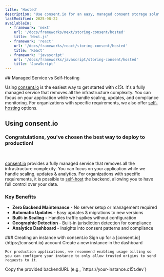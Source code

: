 ```yaml
---
title: 'Hosted'
description: 'Use consent.io for an easy, managed consent storage solution with minimal setup'
lastModified: 2025-08-22
availableIn:
  - framework: 'next'
    url: '/docs/frameworks/next/storing-consent/hosted'
    title: 'Next.js'
  - framework: 'react'
    url: '/docs/frameworks/react/storing-consent/hosted'
    title: 'React'
  - framework: 'javascript'
    url: '/docs/frameworks/javascript/storing-consent/hosted'
    title: 'JavaScript'
---
```


<section id="overview">
## Managed Service vs Self-Hosting

Using [consent.io](https://consent.io) is the easiest way to get started with c15t. It's a fully managed service that removes all the infrastructure complexity. You can focus on your application while we handle scaling, updates, and compliance monitoring. For organizations with specific requirements, we also offer [self-hosting](/docs/self-host/v2) options.

## Using consent.io

<Callout type="default">
  <h3>Congratulations, you've chosen the best way to deploy to production!</h3>

  <br />

  [consent.io](https://consent.io) provides a fully managed service that removes all the infrastructure complexity. You can focus on your application while we handle scaling, updates & analytics.
  For organizations with specific requirements, it is possible to [self-host](/docs/self-host) the backend, allowing you to have full control over your data.
</Callout>

### Key Benefits

- **Zero Backend Maintenance** - No server setup or management required
- **Automatic Updates** - Easy updates & migrations to new versions
- **Built-in Scaling** - Handles traffic spikes without configuration
- **Geographic Detection** - Built-in jurisdiction detection for compliance
- **Analytics Dashboard** - Insights into consent patterns and compliance
</section>

<section id="using-consent-io">
### Creating an instance with consent.io

<Steps>
  <Step>
    Sign up for a [consent.io](https://consent.io) account
  </Step>

  <Step>
    Create a new instance in the dashboard

    For production applications, we recommend enabling usage billing so you can configure your instance to only allow trusted origins to send requests to it.
  </Step>

  <Step>
    Copy the provided backendURL (e.g., `https://your-instance.c15t.dev`)
  </Step>
</Steps>
</section>